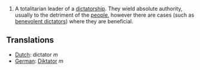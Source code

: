 #A totalitarian leader of a [[dictatorship]].  They wield absolute authority, usually to the detriment of the [[people]], however there are cases (such as [[benevolent dictator]]s) where they are beneficial.

==Translations==
*[[Dutch]]: dictator ''m''
*[[German]]: [[Diktator]] ''m''
